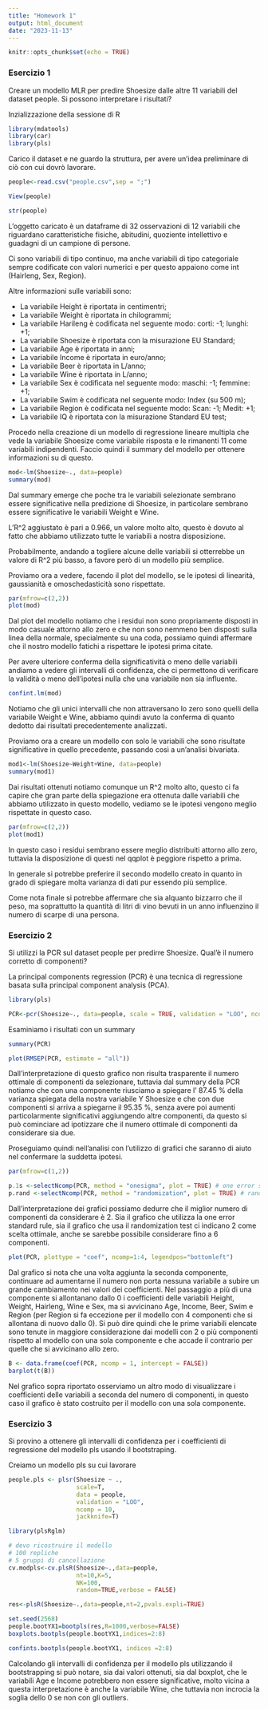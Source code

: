 ```yaml
---
title: "Homework 1"
output: html_document
date: "2023-11-13"
---
```


```r
knitr::opts_chunk$set(echo = TRUE)
```

### Esercizio 1

Creare un modello MLR per predire Shoesize dalle altre 11 variabili del dataset people. Si possono interpretare i risultati?

Inzializzazione della sessione di R

```r
library(mdatools)
library(car)
library(pls)
```

Carico il dataset e ne guardo la struttura, per avere un'idea preliminare di ciò con cui dovrò lavorare.

```r
people<-read.csv("people.csv",sep = ";")

View(people)

str(people)
```

L'oggetto caricato è un dataframe di 32 osservazioni di 12 variabili che riguardano caratteristiche fisiche, abitudini, quoziente intellettivo e guadagni di un campione di persone.

Ci sono variabili di tipo continuo, ma anche variabili di tipo categoriale sempre codificate con valori numerici e per questo appaiono come int (Hairleng, Sex, Region).

Altre informazioni sulle variabili sono:

-   La variabile Height è riportata in centimentri;
-   La variabile Weight è riportata in chilogrammi;
-   La variabile Harileng è codificata nel seguente modo: corti: -1; lunghi: +1;
-   La variabile Shoesize è riportata con la misurazione EU Standard;
-   La variabile Age è riportata in anni;
-   La variabile Income è riportata in euro/anno;
-   La variabile Beer è riportata in L/anno;
-   La variabile Wine è riportata in L/anno;
-   La variabile Sex è codificata nel seguente modo: maschi: -1; femmine: +1;
-   La variabile Swim è codificata nel seguente modo: Index (su 500 m);
-   La variabile Region è codificata nel seguente modo: Scan: -1; Medit: +1;
-   La variabile IQ è riportata con la misurazione Standard EU test;

Procedo nella creazione di un modello di regressione lineare multipla che vede la variabile Shoesize come variabile risposta e le rimanenti 11 come variabili indipendenti. Faccio quindi il summary del modello per ottenere informazioni su di questo.

```r
mod<-lm(Shoesize~., data=people)
summary(mod)
```

Dal summary emerge che poche tra le variabili selezionate sembrano essere significative nella predizione di Shoesize, in particolare sembrano essere significative le variabili Weight e Wine.

L'R\^2 aggiustato è pari a 0.966, un valore molto alto, questo è dovuto al fatto che abbiamo utilizzato tutte le variabili a nostra disposizione.

Probabilmente, andando a togliere alcune delle variabili si otterrebbe un valore di R\^2 più basso, a favore però di un modello più semplice.

Proviamo ora a vedere, facendo il plot del modello, se le ipotesi di linearità, gaussianità e omoschedasticità sono rispettate.

```r
par(mfrow=c(2,2))
plot(mod)
```

Dal plot del modello notiamo che i residui non sono propriamente disposti in modo casuale attorno allo zero e che non sono nemmeno ben disposti sulla linea della normale, specialmente su una coda, possiamo quindi affermare che il nostro modello fatichi a rispettare le ipotesi prima citate.

Per avere ulteriore conferma della significatività o meno delle variabili andiamo a vedere gli intervalli di confidenza, che ci permettono di verificare la validità o meno dell'ipotesi nulla che una variabile non sia influente.

```r
confint.lm(mod)
```

Notiamo che gli unici intervalli che non attraversano lo zero sono quelli della variabile Weight e Wine, abbiamo quindi avuto la conferma di quanto dedotto dai risultati precedentemente analizzati.

Proviamo ora a creare un modello con solo le variabili che sono risultate significative in quello precedente, passando così a un'analisi bivariata.

```r
mod1<-lm(Shoesize~Weight+Wine, data=people)
summary(mod1)
```

Dai risultati ottenuti notiamo comunque un R\^2 molto alto, questo ci fa capire che gran parte della spiegazione era ottenuta dalle variabili che abbiamo utilizzato in questo modello, vediamo se le ipotesi vengono meglio rispettate in questo caso.

```r
par(mfrow=c(2,2))
plot(mod1)
```

In questo caso i residui sembrano essere meglio distribuiti attorno allo zero, tuttavia la disposizione di questi nel qqplot è peggiore rispetto a prima.

In generale si potrebbe preferire il secondo modello creato in quanto in grado di spiegare molta varianza di dati pur essendo più semplice.

Come nota finale si potrebbe affermare che sia alquanto bizzarro che il peso, ma soprattutto la quantità di litri di vino bevuti in un anno influenzino il numero di scarpe di una persona.


### Esercizio 2

Si utilizzi la PCR sul dataset people per predirre Shoesize. Qual'è il numero corretto di componenti?

La principal components regression (PCR) è una tecnica di regressione basata sulla principal component analysis (PCA).

```r
library(pls)

PCR<-pcr(Shoesize~., data=people, scale = TRUE, validation = "LOO", ncomp=10, jackknifing=T, br=T)
```

Esaminiamo i risultati con un summary

```r
summary(PCR)
```

```r
plot(RMSEP(PCR, estimate = "all"))
```

Dall'interpretazione di questo grafico non risulta trasparente il numero ottimale di componenti da selezionare, tuttavia dal summary della PCR notiamo che con una componente riusciamo a spiegare l' 87.45 % della varianza spiegata della nostra variabile Y Shoesize e che con due componenti si arriva a spiegarne il 95.35 %, senza avere poi aumenti particolarmente significativi aggiungendo altre componenti, da questo si può cominciare ad ipotizzare che il numero ottimale di componenti da considerare sia due. 

Proseguiamo quindi nell'analisi con l'utilizzo di grafici che saranno di aiuto nel confermare la suddetta ipotesi.

```r
par(mfrow=c(1,2))

p.1s <-selectNcomp(PCR, method = "onesigma", plot = TRUE) # one error standard rule
p.rand <-selectNcomp(PCR, method = "randomization", plot = TRUE) # randomization test
```

Dall'interpretazione dei grafici possiamo dedurre che il miglior numero di componenti da considerare è 2. Sia  il grafico che utilizza la one error standard rule, sia il grafico che usa il randomization test ci indicano 2 come scelta ottimale, anche se sarebbe possibile considerare fino a 6 componenti.

```r
plot(PCR, plottype = "coef", ncomp=1:4, legendpos="bottomleft")
```

Dal grafico si nota che una volta aggiunta la seconda componente, continuare ad aumentarne il numero non porta nessuna variabile a subire un grande cambiamento nei valori dei coefficienti.
Nel passaggio a più di una componente si allontanano dallo 0 i coefficienti delle variabili Height, Weight, Hairleng, Wine e Sex, ma si avvicinano Age, Income, Beer, Swim e Region (per Region si fa eccezione per il modello con 4 componenti che si allontana di nuovo dallo 0).
Si può dire quindi che le prime variabili elencate sono tenute in maggiore considerazione dai modelli con 2 o più componenti rispetto al modello con una sola componente e che accade il contrario per quelle che si avvicinano allo zero. 

```r
B <- data.frame(coef(PCR, ncomp = 1, intercept = FALSE))
barplot(t(B))
```

Nel grafico sopra riportato osserviamo un altro modo di visualizzare i coefficienti delle variabili a seconda del numero di componenti, in questo caso il grafico è stato costruito per il modello con una sola componente.

### Esercizio 3

Si provino a ottenere gli intervalli di confidenza per i coefficienti di regressione del modello pls usando il bootstraping.

Creiamo un modello pls su cui lavorare

```r
people.pls <- plsr(Shoesize ~ .,
                   scale=T,
                   data = people,
                   validation = "LOO",
                   ncomp = 10,
                   jackknife=T)

```

```r
library(plsRglm)

# devo ricostruire il modello
# 100 repliche 
# 5 gruppi di cancellazione
cv.modpls<-cv.plsR(Shoesize~.,data=people,
                   nt=10,K=5,
                   NK=100,
                   random=TRUE,verbose = FALSE)

res<-plsR(Shoesize~.,data=people,nt=2,pvals.expli=TRUE)

set.seed(2568)
people.bootYX1=bootpls(res,R=1000,verbose=FALSE)
boxplots.bootpls(people.bootYX1,indices=2:8)

confints.bootpls(people.bootYX1, indices =2:8)

```

Calcolando gli intervalli di confidenza per il modello pls utilizzando il bootstrapping si può notare, sia dai valori ottenuti, sia dal boxplot, che le variabili Age e Income potrebbero non essere significative, molto vicina a questa interpretazione è anche la variabile Wine, che tuttavia non incrocia la soglia dello 0 se non con gli outliers.
